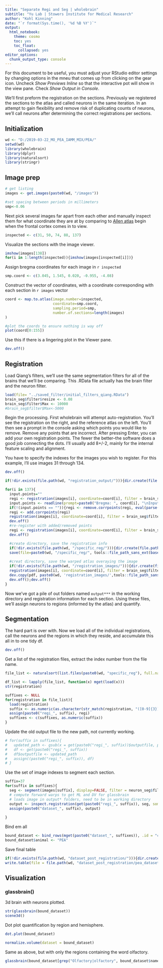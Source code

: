 ```yaml
---
title: "Separate Regi and Seg | wholebrain"
subtitle: "Yu Lab | Stowers Institute for Medical Research"
author: "Kohl Kinning"
date: "`r format(Sys.time(), '%d %B %Y')`"
output:
  html_notebook:
    theme: cosmo
    toc: yes
    toc_float:
      collapsed: yes
editor_options: 
  chunk_output_type: console
---
```


For this document to be useful, you must adjust your RStudio editor settings by changing options in the mneu that comes up from clicking on the gear icon. Uncheck *Show Previews Inline* so that the interactive pot will show in the view pane. Check *Show Output in Console*.

We'll first preform the registration on the sections. Previously we registered the sections to the atlas and called neurons in the same iteration. In an attempt to gain flexibility and remove risk of duplicating counts of neurons, we'll call neurons after determining the correct registrations per sections.

## Initialization

```r
wd <- "D:/2019-03-22_MO_PEA_IAMM_MIX/PEA/"
setwd(wd)
library(wholebrain)
library(dplyr)
library(naturalsort)
library(stringr)
```

## Image prep

```r
# get listing
images <- get.images(paste0(wd, "/images"))
```

```r
#set spacing between periods in millimeters
smp<-0.06
```

Next pick several images far apart from each other and manually inspect them for what coordinate they are at by comparing to [Allen atlas](http:/mouse.brain-map.org/experiment/siv/?imageId=102162070) begin when the frontal cortex comes in to view.

```r
inspected <- c(31, 50, 74, 88, 137)
```

Visualize the sections with the image viewer.

```r
imshow(images[138])
for(i in 1:length(inspected)){imshow(images[inspected[i]])}
```

Assign bregma coordinates for each image in `r inspected`

```r
smp.coord <- c(3.045, 1.545, 0.020, -0.955, -4.08)
```


Construct the vector of coordinates, with a coordinate corresponding with each section in `r images` vector

```r
coord <- map.to.atlas(image.number=inspected, 
                      coordinate=smp.coord, 
                      sampling.period=smp, 
                      number.of.sections=length(images)
)

#plot the coords to ensure nothing is way off
plot(coord[0:155])
```

Use this if there is a lingering plot in the Viewer pane.

```r
dev.off()
```


## Registration

Load Qiang's filters, we'll use the same segmentation filters for all of the brains that we'll be comparing. This .RData file actually has the brain filter and the neuron filter. 

```r
load(file= "../saved_filter/initial_filters_qiang.RData")
brain_seg$filter$resize <- 0.08
brain_seg$filter$Max <- 10000
#brain_seg$filter$Max<-5000
```



Begin the processing. First wholebrain will attempt auto-registration. You'll see the registration on the right, and the  reference atlas on the left. You'll then see a prompt in the console asking which points you would like to remove. Remove any points that are incorrect. After pressing Enter, you can add your own registration points. The fewer the better--the software does a good job connecting the dots. I'll usually add 8+/-2, mainly for the internal feature scaling and alignment.

You have to specify the indexes for the images you wish to register. For this example, I'll use images 31 through 134.

```r
dev.off()

if(!dir.exists(file.path(wd, "registration_output/"))){dir.create(file.path(wd, "registration_output/"), showWarnings = FALSE)}

for(i in 137){
  input.points=""
  regi <- registration(images[i], coordinate=coord[i], filter = brain_seg$filter, display=TRUE, channel=0, batch.mode = TRUE, output.folder='registration_output')
  input.points <- readline(prompt=paste0("Bregma: ", coord[i], "\nInput a vector of points to remove, enter if OK: "))
  if(!(input.points == "")){regi <- remove.corrpoints(regi, eval(parse(text=input.points)))}
  regi <- add.corrpoints(regi)
  registration(images[i], coordinate=coord[i], filter = brain_seg$filter, display=TRUE, channel=0, correspondance=regi, output.folder='registration_output')
  dev.off()
  #re-register with added/removed points
  regi <- registration(images[i], coordinate=coord[i], filter = brain_seg$filter, display=TRUE, channel=0, correspondance=regi, output.folder='registration_output')
  dev.off()

  #create directory, save the registration info
  if(!dir.exists(file.path(wd, "/specific_reg/"))){dir.create(file.path(wd, "/specific_reg/"), showWarnings = FALSE)}
  save(file=paste0(wd, "/specific_reg/", tools::file_path_sans_ext(basename(images[i])), "_registration_info.RData"), regi)
  
  #creat directory, save the warped atlas overaying the image
  if(!dir.exists(file.path(wd, "/registration_images/"))){dir.create(file.path(wd, "registration_images/"), showWarnings = FALSE)}
  registration(images[i], coordinate=coord[i], filter = brain_seg$filter, display=TRUE, channel=0, correspondance=regi, output.folder='registration_output')
  dev.copy(pdf, paste0(wd, 'registration_images/',tools::file_path_sans_ext(basename(images[i])), '.pdf'), width=18, height=8)
  dev.off();dev.off()
}
```


Now we've got a pile of out folders named `output***` in the working directory and registration information for each section. Using these files, we'll assign neurons to regions (informed by the atlas) and quantify.

## Segmentation

The hard part is over with. Now we load all of the individual registrations, call the neurons and the regions in which they reside, and accumulate this all in to one tidy df.

```r
dev.off()
```

Get a list of the registration files, extract the index number from the file name.

```r
file_list <- naturalsort(list.files(paste0(wd, "specific_reg"), full.names = TRUE))

df_list <- lapply(file_list, function(x) mget(load(x)))
str(registration)

suffixes <- NULL
for(registration in file_list){
  load(registration)
  suffix <- as.numeric(as.character(str_match(registration, "([0-9]{3})_")[2]))
  assign(paste0("regi_", suffix), regi)
  suffixes <- c(suffixes, as.numeric(suffix))
}
```

Update the old output file to the new path, not currently working.

```r
# for(suffix in suffixes){
#   updated_path <- gsub(x = get(paste0("regi_", suffix))$outputfile, pattern = "FU", # replacement = "testing")
#   df <- get(paste0("regi_", suffix))
#   df$outputfile <- updated_path
#   assign((paste0("regi_", suffix)), df)
# }
```

Use the set of image indexes to segment each section.

```r
suffix=37
for(suffix in suffixes){
  seg <- segment(images[suffix], display=FALSE, filter = neuron_seg$filter, channel=2)
  # compute forward warps to get ML and DV for glassbrain
  # loads image in output* folders, need to be in working directory
  output <- inspect.registration(get(paste0("regi_", suffix)), seg, soma = TRUE, forward.warps = TRUE, device=FALSE, batch.mode = TRUE)
  assign(paste0("dataset_", suffix), output)
  
}
```

Bind em all

```r
bound_dataset <- bind_rows(mget(paste0("dataset_", suffixes)), .id = "column_label")
bound_dataset$animal <- "PEA"
```


Save final table
```r
if(!dir.exists(file.path(wd, "dataset_post_registration/"))){dir.create(file.path(wd, "dataset_post_registration/"), showWarnings = FALSE)}
write.table(file = file.path(wd, "dataset_post_registration/pea_dataset.csv"), bound_dataset, sep = ",")
```


## Visualization

### glassbrain()

3d brain with neurons plotted.

```r
str(glassbrain(bound_dataset))
scene3d()
```

Dot plot quantification by region and hemisphere.

```r
dot.plot(bound_dataset)
```

```r
normalize.volume(dataset = bound_dataset)
```

Same as above, but with only the regions containing the word olfactory.

```r
glassbrain(bound_dataset[grep("Olfactory|olfactory", bound_dataset$name),])
```
